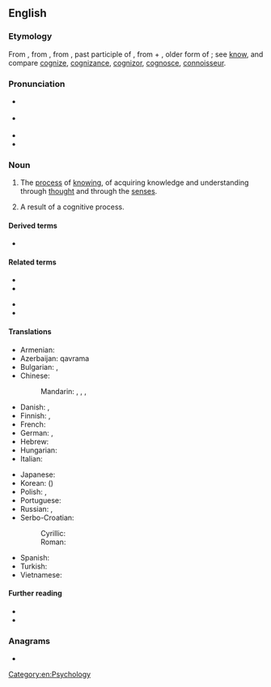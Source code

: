 ==English==

===Etymology===
{{PIE root|en|ǵneh₃}}
From {{etyl|enm|en}} {{m|enm|cognicion}}, from {{etyl|la|en}} {{m|la|cognitio||knowledge, perception, a judicial examination, trial}}, from {{m|la|cognitus}}, past participle of {{m|la|cognoscere||to know}}, from {{m|la|co-||together}} + {{m|la|*gnoscere}}, older form of {{m|la|noscere||to know}}; see [[know]], and compare [[cognize]], [[cognizance]], [[cognizor]], [[cognosce]], [[connoisseur]].

===Pronunciation===
* {{a|RP}} {{IPA|/kɒɡˈnɪʃən/|lang=en}}
* {{a|US}} {{IPA|/kɑɡˈnɪʃən/|lang=en}}
* {{audio|En-us-cognition.ogg|Audio (US)|lang=en}}
* {{hyphenation|cog|ni|tion|lang=en}}

===Noun===
{{wikipedia}}
{{en-noun|~}}

# The [[process]] of [[know]]ing, of acquiring knowledge and understanding through [[thought]] and through the [[sense]]s.
# {{lb|en|countable}} A result of a cognitive process.

====Derived terms====
* {{l|en|precognition}}

====Related terms====
{{rel-top|terms related to ''cognition''}}
* {{l|en|cognitive}}
* {{l|en|cognometrics}}
{{rel-mid}}
* {{l|en|cognizant}}
* {{l|en|recognize}}
{{rel-bottom}}

====Translations====
{{trans-top|process of knowing}}
* Armenian: {{t+|hy|իմացություն}}
* Azerbaijan: qavrama
* Bulgarian: {{t+|bg|познание|n|tr=poznánie}}, {{t+|bg|знание|n|tr=znánije}}
* Chinese:
*: Mandarin: {{t+|cmn|認知|sc=Hani}}, {{t+|cmn|认知|tr=rènzhī|sc=Hani}}, {{t+|cmn|認識|sc=Hani}}, {{t+|cmn|认识|tr=rènshi|sc=Hani}}
* Danish: {{t|da|kognition}}, {{t|da|erkendelse}}
* Finnish: {{t+|fi|kognitio}}, {{t+|fi|tajunta}}
* French: {{t+|fr|connaissance|f}}
* German: {{t+|de|Kognition|f}}, {{t+|de|Erkenntnis|f}}
* Hebrew: {{t|he|הכרה|f|tr=hakara|sc=Hebr}}
* Hungarian: {{t+|hu|megismerés}}
* Italian: {{t+|it|conoscenza|f}}
{{trans-mid}}
* Japanese: {{t|ja|認知|tr=にんち, ninchi|sc=Jpan}}
* Korean: {{t+|ko|인지}} ({{t+|ko|認知}})
* Polish: {{t+|pl|poznanie|n}}, {{t+|pl|percepcja|n}}
* Portuguese: {{t+|pt|cognição}}
* Russian: {{t+|ru|позна́ние|n}}, {{t+|ru|восприя́тие|n}}
* Serbo-Croatian:
*: Cyrillic: {{t|sh|спознаја}}
*: Roman: {{t+|sh|spoznaja|f}}
* Spanish: {{t+|es|cognición|f}}
* Turkish: {{t+|tr|biliş}}
* Vietnamese: {{t+|vi|nhận thức}}
{{trans-bottom}}

====Further reading====
* {{R:Webster 1913}}
* {{R:Century 1911}}

===Anagrams===
* {{anagrams|en|incognito}}

[[Category:en:Psychology]]